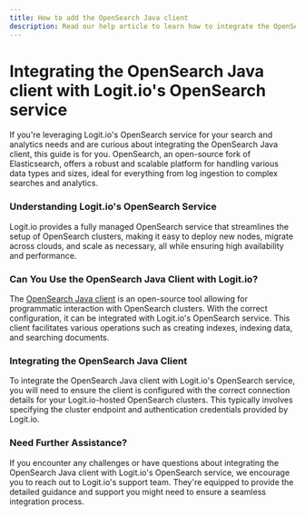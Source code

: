 ```yaml
---
title: How to add the OpenSearch Java client
description: Read our help article to learn how to integrate the OpenSearch Java client with Logit.io's OpenSearch service.
---
```


# Integrating the OpenSearch Java client with Logit.io's OpenSearch service

If you're leveraging Logit.io's OpenSearch service for your search and 
analytics needs and are curious about integrating the OpenSearch Java client, 
this guide is for you. OpenSearch, an open-source fork of Elasticsearch, 
offers a robust and scalable platform for handling various data types and sizes, 
ideal for everything from log ingestion to complex searches and analytics.

### Understanding Logit.io's OpenSearch Service

Logit.io provides a fully managed OpenSearch service that streamlines the 
setup of OpenSearch clusters, making it easy to deploy new nodes, migrate 
across clouds, and scale as necessary, all while ensuring high availability and performance.

### Can You Use the OpenSearch Java Client with Logit.io?

The [OpenSearch Java client](https://github.com/opensearch-project/opensearch-java) is 
an open-source tool allowing for programmatic interaction with OpenSearch clusters. 
With the correct configuration, it can be integrated with Logit.io's 
OpenSearch service. This client facilitates various operations such as 
creating indexes, indexing data, and searching documents.

### Integrating the OpenSearch Java Client

To integrate the OpenSearch Java client with Logit.io's OpenSearch service, 
you will need to ensure the client is configured with the correct connection 
details for your Logit.io-hosted OpenSearch clusters. This typically involves 
specifying the cluster endpoint and authentication credentials provided by Logit.io.

### Need Further Assistance?

If you encounter any challenges or have questions about integrating the OpenSearch 
Java client with Logit.io's OpenSearch service, we encourage you to reach out to 
Logit.io's support team. They're equipped to provide the detailed guidance and 
support you might need to ensure a seamless integration process.